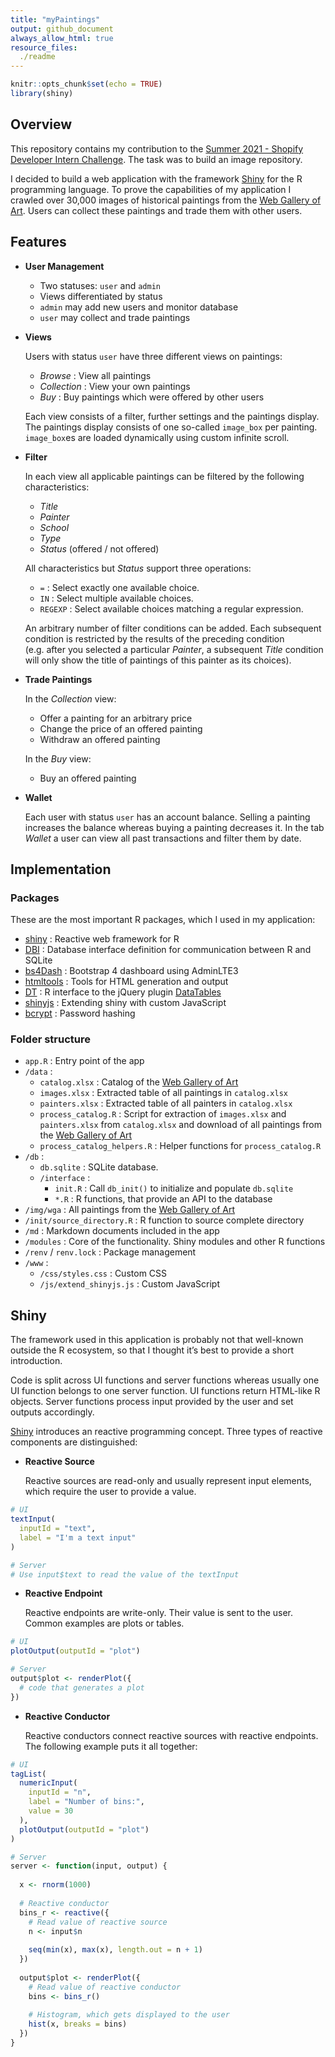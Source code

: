 ```yaml
---
title: "myPaintings"
output: github_document
always_allow_html: true
resource_files:
  ./readme
---
```


```r
knitr::opts_chunk$set(echo = TRUE)
library(shiny)
```

## Overview

This repository contains my contribution to the [Summer 2021 - Shopify Developer Intern Challenge](https://docs.google.com/document/d/1ZKRywXQLZWOqVOHC4JkF3LqdpO3Llpfk_CkZPR8bjak/edit). The task was to build an image repository. 

I decided to build a web application with the framework [Shiny](https://shiny.rstudio.com/) for the R programming language. To prove the capabilities of my application I crawled over 30,000 images of historical paintings from the [Web Gallery of Art](https://www.wga.hu/). Users can collect these paintings and trade them with other users.

## Features

* **User Management**

  * Two statuses: `user` and `admin`
  * Views differentiated by status
  * `admin` may add new users and monitor database
  * `user` may collect and trade paintings

* **Views**

  Users with status `user` have three different views on paintings:

  * *Browse* : View all paintings
  * *Collection* : View your own paintings
  * *Buy* : Buy paintings which were offered by other users
  
  Each view consists of a filter, further settings and the paintings display. The paintings display consists of one so-called `image_box` per painting. `image_box`es are loaded dynamically using custom infinite scroll.

* **Filter**
  
  In each view all applicable paintings can be filtered by the following characteristics:
  
  * *Title*
  * *Painter*
  * *School*
  * *Type*
  * *Status* (offered / not offered)
  
  All characteristics but *Status* support three operations:
  
  * `=` : Select exactly one available choice.
  * `IN` : Select multiple available choices. 
  * `REGEXP` : Select available choices matching a regular expression.
  
  An arbitrary number of filter conditions can be added. Each subsequent condition is restricted by the results of the preceding condition (e.g. after you selected a particular *Painter*, a subsequent *Title* condition will only show the title of paintings of this painter as its choices).

* **Trade Paintings**

  In the *Collection* view:
  
  * Offer a painting for an arbitrary price
  * Change the price of an offered painting
  * Withdraw an offered painting
  
  In the *Buy* view:
  
  * Buy an offered painting
  
* **Wallet**

  Each user with status `user` has an account balance. Selling a painting increases the balance whereas buying a painting decreases it. In the tab *Wallet* a user can view all past transactions and filter them by date.

## Implementation

### Packages

These are the most important R packages, which I used in my application:

* [shiny](https://github.com/rstudio/shiny) : Reactive web framework for R
* [DBI](https://github.com/r-dbi/DBI) : Database interface definition for communication between R and SQLite
* [bs4Dash](https://github.com/RinteRface/bs4Dash) : Bootstrap 4 dashboard using AdminLTE3
* [htmltools](https://github.com/rstudio/htmltools) : Tools for HTML generation and output
* [DT](https://github.com/rstudio/DT) : R interface to the jQuery plugin [DataTables](https://datatables.net/)
* [shinyjs](https://github.com/daattali/shinyjs) : Extending shiny with custom JavaScript
* [bcrypt](https://github.com/jeroen/bcrypt) : Password hashing

### Folder structure

* `app.R` : Entry point of the app
* `/data` :
  * `catalog.xlsx` : Catalog of the [Web Gallery of Art](https://www.wga.hu/)
  * `images.xlsx` : Extracted table of all paintings in `catalog.xlsx`
  * `painters.xlsx` : Extracted table of all painters in `catalog.xlsx`
  * `process_catalog.R` : Script for extraction of `images.xlsx` and `painters.xlsx` from `catalog.xlsx` and download of all paintings from the [Web Gallery of Art](https://www.wga.hu/)
  * `process_catalog_helpers.R` : Helper functions for `process_catalog.R`
* `/db` :
  * `db.sqlite` : SQLite database.
  * `/interface` : 
    * `init.R` : Call `db_init()` to initialize and populate `db.sqlite`
    * `*.R` : R functions, that provide an API to the database
* `/img/wga` : All paintings from the [Web Gallery of Art](https://www.wga.hu/)
* `/init/source_directory.R` : R function to source complete directory
* `/md` : Markdown documents included in the app
* `/modules` : Core of the functionality. Shiny modules and other R functions
* `/renv` / `renv.lock` : Package management
* `/www` :
  * `/css/styles.css` : Custom CSS
  * `/js/extend_shinyjs.js` : Custom JavaScript

## Shiny

The framework used in this application is probably not that well-known outside the R ecosystem, so that I thought it's best to provide a short introduction.

Code is split across UI functions and server functions whereas usually one UI function belongs to one server function. UI functions return HTML-like R objects. Server functions process input provided by the user and set outputs accordingly.

[Shiny](https://shiny.rstudio.com/) introduces an reactive programming concept. Three types of reactive components are distinguished:

* **Reactive Source**

  Reactive sources are read-only and usually represent input elements, which require the user to provide a value. 
  
```r
# UI
textInput(
  inputId = "text",
  label = "I'm a text input"
)

# Server
# Use input$text to read the value of the textInput 
```

* **Reactive Endpoint**

  Reactive endpoints are write-only. Their value is sent to the user. Common examples are plots or tables.
  
```r
# UI
plotOutput(outputId = "plot")

# Server
output$plot <- renderPlot({
  # code that generates a plot
})
```
  
* **Reactive Conductor**

  Reactive conductors connect reactive sources with reactive endpoints. The following example puts it all together:
  
```r
# UI
tagList(
  numericInput(
    inputId = "n",
    label = "Number of bins:",
    value = 30
  ),
  plotOutput(outputId = "plot")
)

# Server
server <- function(input, output) {
  
  x <- rnorm(1000)
  
  # Reactive conductor
  bins_r <- reactive({
    # Read value of reactive source
    n <- input$n
    
    seq(min(x), max(x), length.out = n + 1)
  })
  
  output$plot <- renderPlot({
    # Read value of reactive conductor
    bins <- bins_r()
    
    # Histogram, which gets displayed to the user
    hist(x, breaks = bins)
  })
}
```